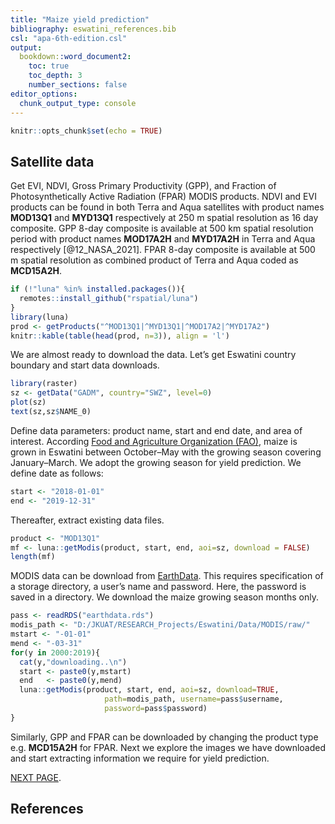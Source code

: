 ```yaml
---
title: "Maize yield prediction"
bibliography: eswatini_references.bib
csl: "apa-6th-edition.csl"
output: 
  bookdown::word_document2:
    toc: true
    toc_depth: 3
    number_sections: false
editor_options: 
  chunk_output_type: console
---
```


```r
knitr::opts_chunk$set(echo = TRUE)
```

## Satellite data

Get EVI, NDVI, Gross Primary Productivity (GPP), and Fraction of Photosynthetically Active Radiation (FPAR) MODIS products. NDVI and EVI products can be found in both Terra and Aqua satellites with product names **MOD13Q1** and **MYD13Q1** respectively at 250 m spatial resolution as 16 day composite. GPP 8-day composite is available at 500 km spatial resolution period with product names **MOD17A2H** and **MYD17A2H** in Terra and Aqua respectively [@12_NASA_2021]. FPAR 8-day composite is available at 500 m spatial resolution as combined product of Terra and Aqua coded as **MCD15A2H**.

```r
if (!"luna" %in% installed.packages()){
  remotes::install_github("rspatial/luna")
}
library(luna)
prod <- getProducts("^MOD13Q1|^MYD13Q1|^MOD17A2|^MYD17A2")
knitr::kable(table(head(prod, n=3)), align = 'l')
```

We are almost ready to download the data. Let's get Eswatini country boundary and start data downloads. 

```r
library(raster)
sz <- getData("GADM", country="SWZ", level=0)
plot(sz)
text(sz,sz$NAME_0)

```

Define data parameters: product name, start and end date, and area of interest. According [Food and Agriculture Organization (FAO)](http://www.fao.org/giews/countrybrief/country.jsp?code=SWZ), maize is grown in Eswatini between October--May with the growing season covering January--March. We adopt the growing season for yield prediction. We define date as follows: 

```r
start <- "2018-01-01"
end <- "2019-12-31"

```

Thereafter, extract existing data files.

```r
product <- "MOD13Q1"
mf <- luna::getModis(product, start, end, aoi=sz, download = FALSE)
length(mf)
```

MODIS data can be download from [EarthData](https://urs.earthdata.nasa.gov/users). This requires specification of a storage directory, a user's name and password. Here, the password is saved in a directory. We download the maize growing season months only. 

```r
pass <- readRDS("earthdata.rds")
modis_path <- "D:/JKUAT/RESEARCH_Projects/Eswatini/Data/MODIS/raw/"  
mstart <- "-01-01"
mend <- "-03-31"
for(y in 2000:2019){
  cat(y,"downloading..\n")
  start <- paste0(y,mstart)
  end   <- paste0(y,mend)
  luna::getModis(product, start, end, aoi=sz, download=TRUE,
                     path=modis_path, username=pass$username,
                     password=pass$password)
}

```

Similarly, GPP and FPAR can be downloaded by changing the product type e.g. **MCD15A2H** for FPAR. Next we explore the images we have downloaded and start extracting information we require for yield prediction.

[NEXT PAGE](MODISprocessing.html).

## References

